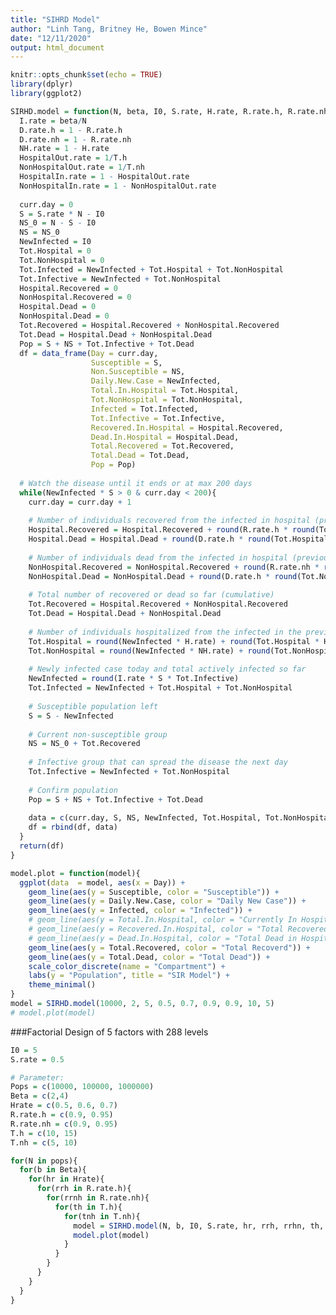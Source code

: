 ```yaml
---
title: "SIHRD Model"
author: "Linh Tang, Britney He, Bowen Mince"
date: "12/11/2020"
output: html_document
---
```


```r
knitr::opts_chunk$set(echo = TRUE)
library(dplyr)
library(ggplot2)
```

```r
SIRHD.model = function(N, beta, I0, S.rate, H.rate, R.rate.h, R.rate.nh, T.h, T.nh){
  I.rate = beta/N
  D.rate.h = 1 - R.rate.h
  D.rate.nh = 1 - R.rate.nh
  NH.rate = 1 - H.rate
  HospitalOut.rate = 1/T.h
  NonHospitalOut.rate = 1/T.nh
  HospitalIn.rate = 1 - HospitalOut.rate
  NonHospitalIn.rate = 1 - NonHospitalOut.rate
  
  curr.day = 0
  S = S.rate * N - I0
  NS_0 = N - S - I0
  NS = NS_0
  NewInfected = I0
  Tot.Hospital = 0
  Tot.NonHospital = 0
  Tot.Infected = NewInfected + Tot.Hospital + Tot.NonHospital
  Tot.Infective = NewInfected + Tot.NonHospital
  Hospital.Recovered = 0
  NonHospital.Recovered = 0
  Hospital.Dead = 0
  NonHospital.Dead = 0
  Tot.Recovered = Hospital.Recovered + NonHospital.Recovered
  Tot.Dead = Hospital.Dead + NonHospital.Dead
  Pop = S + NS + Tot.Infective + Tot.Dead
  df = data_frame(Day = curr.day,
                  Susceptible = S,
                  Non.Susceptible = NS,
                  Daily.New.Case = NewInfected,
                  Total.In.Hospital = Tot.Hospital,
                  Tot.NonHospital = Tot.NonHospital,
                  Infected = Tot.Infected,
                  Tot.Infective = Tot.Infective,
                  Recovered.In.Hospital = Hospital.Recovered,
                  Dead.In.Hospital = Hospital.Dead,
                  Total.Recovered = Tot.Recovered,
                  Total.Dead = Tot.Dead,
                  Pop = Pop)
  
  # Watch the disease until it ends or at max 200 days
  while(NewInfected * S > 0 & curr.day < 200){
    curr.day = curr.day + 1
    
    # Number of individuals recovered from the infected in hospital (previous day)
    Hospital.Recovered = Hospital.Recovered + round(R.rate.h * round(Tot.Hospital * HospitalOut.rate))
    Hospital.Dead = Hospital.Dead + round(D.rate.h * round(Tot.Hospital * HospitalOut.rate))
    
    # Number of individuals dead from the infected in hospital (previous day)
    NonHospital.Recovered = NonHospital.Recovered + round(R.rate.nh * round(Tot.NonHospital * NonHospitalOut.rate))
    NonHospital.Dead = NonHospital.Dead + round(D.rate.h * round(Tot.NonHospital * NonHospitalOut.rate))
    
    # Total number of recovered or dead so far (cumulative)
    Tot.Recovered = Hospital.Recovered + NonHospital.Recovered
    Tot.Dead = Hospital.Dead + NonHospital.Dead
    
    # Number of individuals hospitalized from the infected in the previous day
    Tot.Hospital = round(NewInfected * H.rate) + round(Tot.Hospital * HospitalIn.rate)
    Tot.NonHospital = round(NewInfected * NH.rate) + round(Tot.NonHospital * NonHospitalIn.rate)
    
    # Newly infected case today and total actively infected so far
    NewInfected = round(I.rate * S * Tot.Infective)
    Tot.Infected = NewInfected + Tot.Hospital + Tot.NonHospital
    
    # Susceptible population left
    S = S - NewInfected
    
    # Current non-susceptible group
    NS = NS_0 + Tot.Recovered
    
    # Infective group that can spread the disease the next day
    Tot.Infective = NewInfected + Tot.NonHospital
    
    # Confirm population
    Pop = S + NS + Tot.Infective + Tot.Dead
    
    data = c(curr.day, S, NS, NewInfected, Tot.Hospital, Tot.NonHospital, Tot.Infected, Tot.Infective, Hospital.Recovered, Hospital.Dead, Tot.Recovered, Tot.Dead, Pop)
    df = rbind(df, data)
  }
  return(df)
}

model.plot = function(model){
  ggplot(data  = model, aes(x = Day)) +
    geom_line(aes(y = Susceptible, color = "Susceptible")) +
    geom_line(aes(y = Daily.New.Case, color = "Daily New Case")) +
    geom_line(aes(y = Infected, color = "Infected")) +
    # geom_line(aes(y = Total.In.Hospital, color = "Currently In Hospital")) +
    # geom_line(aes(y = Recovered.In.Hospital, color = "Total Recovered in Hospital")) +
    # geom_line(aes(y = Dead.In.Hospital, color = "Total Dead in Hospital")) +
    geom_line(aes(y = Total.Recovered, color = "Total Recoverd")) +
    geom_line(aes(y = Total.Dead, color = "Total Dead")) +
    scale_color_discrete(name = "Compartment") +
    labs(y = "Population", title = "SIR Model") + 
    theme_minimal()
}
model = SIRHD.model(10000, 2, 5, 0.5, 0.7, 0.9, 0.9, 10, 5)
# model.plot(model)
```

###Factorial Design of 5 factors with 288 levels

\begin{itemize}
    \item Response Variables
    \begin{itemize}
        \item Total Death
        \item Total Infected
        \item Number of Days (disease lasts)
        \item Peak Prevalence (Max Infected Proportion)
        \item Max Hospitalized Proportion
    \end{itemize}
    \item Explanatory Variables
    \begin{itemize}
        \item Population $N$ (3 levels): small town (10,000), big town (100,000), and mega city (1,000,000)
        \item Transmission Rate $\beta$ (2 levels): 2/population and 4/population
        \item Hospitalization Rate $\varepsilon$ (3 levels): 50\%, 60\%, and 70\%
        \item Recovery Rate with Hospitalization $\theta$ (2 levels): 90\% and 95\%
        \item Recovery Rate without Hospitalization $\gamma$ (2 levels): 90\% and 95\%
        \item Average days in hospital $\inv{\psi}$ (2 levels): 10 and 15
        \item Average days in infected status $\inv{\lambda}$ (2 levels): 5 and 10
    \end{itemize}
\end{itemize}

```r
I0 = 5
S.rate = 0.5

# Parameter:
Pops = c(10000, 100000, 1000000)
Beta = c(2,4)
Hrate = c(0.5, 0.6, 0.7)
R.rate.h = c(0.9, 0.95)
R.rate.nh = c(0.9, 0.95)
T.h = c(10, 15)
T.nh = c(5, 10)

for(N in pops){
  for(b in Beta){
    for(hr in Hrate){
      for(rrh in R.rate.h){
        for(rrnh in R.rate.nh){
          for(th in T.h){
            for(tnh in T.nh){
              model = SIRHD.model(N, b, I0, S.rate, hr, rrh, rrhn, th, tnh)
              model.plot(model)
            }
          }
        }
      }
    }
  }
}

```